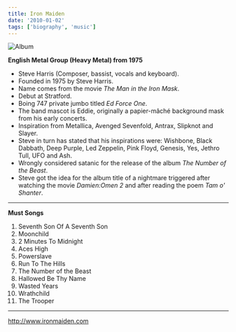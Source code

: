 ```yaml
---
title: Iron Maiden
date: '2010-01-02'
tags: ['biography', 'music']
---
```


![Album](/static/images/music/IronMaidenNumberOfTheBeast.jpg "ironmaiden.com")

**English Metal Group (Heavy Metal) from 1975**

* Steve Harris (Composer, bassist, vocals and keyboard).
* Founded in 1975 by Steve Harris.
* Name comes from the movie *The Man in the Iron Mask*. 
* Debut at Stratford. 
* Boing 747 private jumbo titled *Ed Force One*.
* The band mascot is Eddie, originally a papier-mâché background mask from his early concerts. 
* Inspiration from Metallica, Avenged Sevenfold, Antrax, Slipknot and Slayer.
* Steve in turn has stated that his inspirations were: Wishbone, Black Dabbath, Deep Purple, Led Zeppelin, Pink Floyd, Genesis, Yes, Jethro Tull, UFO and Ash.
* Wrongly considered satanic for the release of the album *The Number of the Beast*. 
* Steve got the idea for the album title of a nightmare triggered after watching the movie *Damien:Omen 2* and after reading the poem *Tam o' Shanter*.

***

**Must Songs**

1. Seventh Son Of A Seventh Son
2. Moonchild
3. 2 Minutes To Midnight
4. Aces High
5. Powerslave
6. Run To The Hills
7. The Number of the Beast
8. Hallowed Be Thy Name
9. Wasted Years
10. Wrathchild
11. The Trooper

***

http://www.ironmaiden.com
